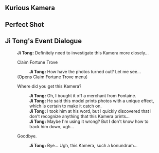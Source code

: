 {{EventTabs}}
{{Description|A merchant planning to enter the Kamera business. However, the current Kamera model he has ordered in seems to have some trange faults...}}

==Kurious Kamera==
{{Transclude|Kurious Kamera (Quest)|Dialogue|main=1|top=1}}

==Perfect Shot==
{{Transclude|Perfect Shot|''Five Flushes of Fortune'' Event Variant|main=1|top=1}}

==Ji Tong's Event Dialogue==
{{Dialogue start}}
:'''Ji Tong:''' Definitely need to investigate this Kamera more closely...
:{{DIcon|Flushes}} Claim Fortune Trove
::'''Ji Tong:''' How have the photos turned out? Let me see...
:;(Opens Claim Fortune Trove menu)
:{{DIcon}} Where did you get this Kamera?
::'''Ji Tong:''' Oh, I bought it off a merchant from Fontaine.
::'''Ji Tong:''' He said this model prints photos with a unique effect, which is certain to make it catch on.
::'''Ji Tong:''' I took him at his word, but I quickly discovered that I don't recognize anything that this Kamera prints...
::'''Ji Tong:''' Maybe I'm using it wrong? But I don't know how to track him down, ugh...
:{{DIcon}} Goodbye.
::'''Ji Tong:''' Bye... Ugh, this Kamera, such a konundrum...
{{Dialogue end}}